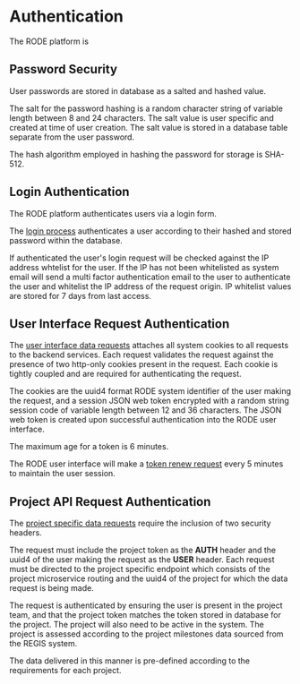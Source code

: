 # Authentication
The RODE platform is 

## Password Security
User passwords are stored in database as a salted and hashed value.

The salt for the password hashing is a random character string of variable length between 8 and 24 characters. The salt value is user specific and created at time of user creation. The salt value is stored in a database table separate from the user password.

The hash algorithm employed in hashing the password for storage is SHA-512.

## Login Authentication
The RODE platform authenticates users via a login form.

The [login process](/Documentation/Security/Diagrams#LoginNonWhitelist) authenticates a user according to their hashed and stored password within the database.

If authenticated the user's login request will be checked against the IP address whtelist for the user. If the IP has not been whitelisted as system email will send a multi factor authentication email to the user to authenticate the user and whitelist the IP address of the request origin. IP whitelist values are stored for 7 days from last access.

## User Interface Request Authentication
The [user interface data requests](/Documentation/Security/Diagrams#EntityRequest) attaches all system cookies to all requests to the backend services. Each request validates the request against the presence of two http-only cookies present in the request. Each cookie is tightly coupled and are required for authenticating the request.

The cookies are the uuid4 format RODE system identifier of the user making the request, and a session JSON web token encrypted with a random string session code of variable length between 12 and 36 characters. The JSON web token is created upon successful authentication into the RODE user interface. 

The maximum age for a token is 6 minutes.

The RODE user interface will make a [token renew request](/Documentation/Security/Diagrams#RenewToken) every 5 minutes to maintain the user session.

## Project API Request Authentication
The [project specific data requests](/Documentation/Security/Diagrams#ResearchRequest) require the inclusion of two security headers.

The request must include the project token as the **AUTH** header and the uuid4 of the user making the request as the **USER** header. Each request must be directed to the project specific endpoint which consists of the project microservice routing and the uuid4 of the project for which the data request is being made. 

The request is authenticated by ensuring the user is present in the project team, and that the project token matches the token stored in database for the project. The project will also need to be active in the system. The project is assessed according to the project milestones data sourced from the REGIS system.

The data delivered in this manner is pre-defined according to the requirements for each project.